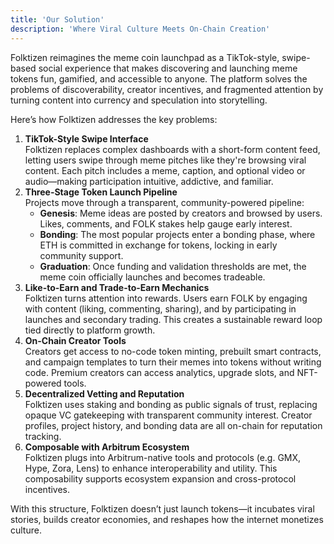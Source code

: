```yaml
---
title: 'Our Solution'
description: 'Where Viral Culture Meets On-Chain Creation'
---
```


Folktizen reimagines the meme coin launchpad as a TikTok-style, swipe-based social experience that makes discovering and launching meme tokens fun, gamified, and accessible to anyone. The platform solves the problems of discoverability, creator incentives, and fragmented attention by turning content into currency and speculation into storytelling.

Here’s how Folktizen addresses the key problems:

1. **TikTok-Style Swipe Interface** \
  Folktizen replaces complex dashboards with a short-form content feed, letting users swipe through meme pitches like they're browsing viral content. Each pitch includes a meme, caption, and optional video or audio—making participation intuitive, addictive, and familiar.
2. **Three-Stage Token Launch Pipeline** \
  Projects move through a transparent, community-powered pipeline:
    - **Genesis**: Meme ideas are posted by creators and browsed by users. Likes, comments, and FOLK stakes help gauge early interest.
    - **Bonding**: The most popular projects enter a bonding phase, where ETH is committed in exchange for tokens, locking in early community support.
    - **Graduation**: Once funding and validation thresholds are met, the meme coin officially launches and becomes tradeable.
3. **Like-to-Earn and Trade-to-Earn Mechanics** \
  Folktizen turns attention into rewards. Users earn FOLK by engaging with content (liking, commenting, sharing), and by participating in launches and secondary trading. This creates a sustainable reward loop tied directly to platform growth.
4. **On-Chain Creator Tools** \
  Creators get access to no-code token minting, prebuilt smart contracts, and campaign templates to turn their memes into tokens without writing code. Premium creators can access analytics, upgrade slots, and NFT-powered tools.
5. **Decentralized Vetting and Reputation** \
  Folktizen uses staking and bonding as public signals of trust, replacing opaque VC gatekeeping with transparent community interest. Creator profiles, project history, and bonding data are all on-chain for reputation tracking.
6. **Composable with Arbitrum Ecosystem** \
  Folktizen plugs into Arbitrum-native tools and protocols (e.g. GMX, Hype, Zora, Lens) to enhance interoperability and utility. This composability supports ecosystem expansion and cross-protocol incentives.

With this structure, Folktizen doesn’t just launch tokens—it incubates viral stories, builds creator economies, and reshapes how the internet monetizes culture.
